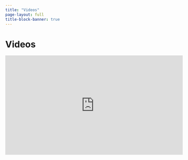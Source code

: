 ```yaml
---
title: "Videos"
page-layout: full
title-block-banner: true
---
```


# Videos

::: column-screen
<iframe width="560" height="315" src="https://www.youtube.com/embed/59LXID6Cos8?si=4InlrZ_8Yxw2fKFF" title="YouTube video player" frameborder="0" allow="accelerometer; autoplay; clipboard-write; encrypted-media; gyroscope; picture-in-picture; web-share" referrerpolicy="strict-origin-when-cross-origin" allowfullscreen>

</iframe>
:::
